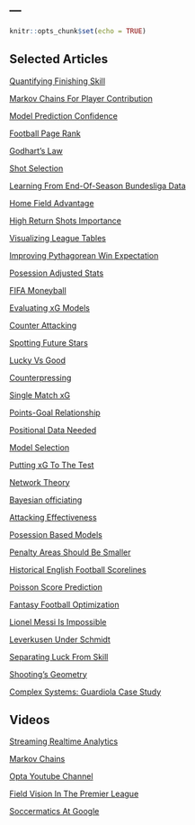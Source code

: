 ---
---

```r
knitr::opts_chunk$set(echo = TRUE)
```

## Selected Articles

[Quantifying Finishing Skill](http://statsbomb.com/2017/07/quantifying-finishing-skill/)

[Markov Chains For Player Contribution](https://medium.com/@Soccermatics/using-markov-chains-to-evaluate-football-players-contributions-57a107cc09e6)

[Model Prediction Confidence](https://jameswgrayson.wordpress.com/2014/09/25/on-confidence-in-model-predictions-and-why-its-not-necessarily-a-good-thing/)

[Football Page Rank](http://pena.lt/y/2016/03/21/football-pagerank/)

[Godhart's Law](https://sports.vice.com/en_us/article/moreyball-godharts-law-and-the-limits-of-analytics)

[Shot Selection](http://business-analytic.co.uk/blog/uncategorized/an-identikit-for-shot-selection/)

[Learning From End-Of-Season Bundesliga Data](http://bundesligafanatic.com/what-can-season-end-bundesliga-data-teach-us/)

[Home Field Advantage](https://statsbylopez.com/2016/05/13/on-soccers-declining-home-field-advantage/)

[High Return Shots Importance](http://business-analytic.co.uk/blog/uncategorized/the-importance-of-high-return-shots/)

[Visualizing League Tables](https://gwilymlockwood.wordpress.com/2016/03/23/visualising-football-league-tables/)

[Improving Pythagorean Win Expectation](http://statsbomb.com/2016/04/improving-soccers-version-of-the-bill-james-pythagorean/)

[Posession Adjusted Stats](http://statsbomb.com/2014/06/introducing-possession-adjusted-player-stats/)

[FIFA Moneyball](http://arybressane.github.io/playing-moneyball-on-ea-fifa-16/)

[Evaluating xG Models](http://mackayanalytics.nl/2016/03/28/how-good-are-our-xg-models/)

[Counter Attacking](https://2plus2equals11.com/2016/04/06/counting-counters/)

[Spotting Future Stars](http://www.football-observatory.com/IMG/sites/mr/mr14/en/)

[Lucky Vs Good](http://www.michaelbertin.com/its-better-to-be-lucky-than-good-but-its-even-better-to-be-lucky-and-good/)

[Counterpressing](https://13steps.co/2016/03/27/analysis-pochettino-tottenham-counterpress/)

[Single Match xG](https://2plus2equals11.com/2015/12/16/on-single-match-expected-goal-totals/)

[Points-Goal Relationship](http://wearehooligans.com/2014/05/20/understanding-relationship-between-goals-points/)

[Positional Data Needed](http://statsbomb.com/2017/06/why-we-need-positional-data/)

[Model Selection](http://opisthokonta.net/?p=1548)

[Putting xG To The Test](http://cartilagefreecaptain.sbnation.com/2014/2/28/5452786/shot-matrix-tottenham-hotspur-stats-analysis-expected-goals)

[Network Theory](https://www.technologyreview.com/s/530791/how-network-theory-is-revealing-previously-unknown-patterns-in-sports/)

[Bayesian officiating](http://www.thefootballramble.com/indepth/entry/bayesian-officiating-a-chance-for-improvement)

[Attacking Effectiveness](https://experimental361.com/2013/01/21/attacking-effectiveness-europe/)

[Posession Based Models](http://mackayanalytics.nl/2016/11/11/what-is-a-possession-based-model-and-why-does-it-matter/)

[Penalty Areas Should Be Smaller](https://www.washingtonpost.com/news/fancy-stats/wp/2014/06/23/soccers-penalty-area-should-be-smaller/)

[Historical English Football Scorelines](http://fivethirtyeight.com/features/in-126-years-english-football-has-seen-13475-nil-nil-draws/)

[Poisson Score Prediction](https://www.pinnacle.com/en/betting-articles/soccer/how-to-calculate-poisson-distribution)

[Fantasy Football Optimization](http://pena.lt/y/2014/07/24/mathematically-optimising-fantasy-football-teams/)

[Lionel Messi Is Impossible](http://fivethirtyeight.com/features/lionel-messi-is-impossible/)

[Leverkusen Under Schmidt](http://www.sbnation.com/soccer/2014/12/2/7312419/bayer-leverkusen-bundesliga-statistical-analysis-roger-schmidt)

[Separating Luck From Skill](http://www.mlssoccer.com/post/2013/01/15/central-winger-can-luck-and-skill-be-separated-soccer)

[Shooting's Geometry](http://sports.nordicbet.com/en/the-geometry-of-shooting/)

[Complex Systems: Guardiola Case Study](http://www.togsoccer.com/single-post/2016/09/21/Complex-Systems-Pep-Guardiola-Case-Study)

## Videos

[Streaming Realtime Analytics](https://iwringer.wordpress.com/2014/06/20/glimpse-of-the-future-overlaying-realtime-analytics-on-football-broadcasts/)

[Markov Chains](http://www.metacafe.com/watch/7337475/2011_nessis_talk_by_sarah_rudd/)

[Opta Youtube Channel](https://www.youtube.com/user/optasports/videos)

[Field Vision In The Premier League](https://www.youtube.com/watch?v=7JZ2RY1h_Vg)

[Soccermatics At Google](https://www.youtube.com/watch?v=AnYRTdOW0Uk)
